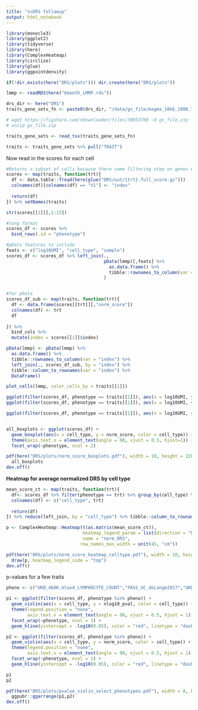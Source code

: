 ```yaml
---
title: "scDRS followup"
output: html_notebook
---
```


```r
library(monocle3)
library(ggplot2)
library(tidyverse)
library(here)
library(ComplexHeatmap)
library(circlize)
library(glue)
library(ggpointdensity)

if(!dir.exists(here("DRS/plots"))) dir.create(here("DRS/plots"))
```

```r
lmmp <- readRDS(here("6month_LMMP.rds"))

```

```r
drs_dir <- here("DRS")
traits_gene_sets_fn <- paste0(drs_dir, "/data/gs_file/magma_10kb_1000.74_traits.gs")

# wget https://figshare.com/ndownloader/files/30853708 -O gs_file.zip
# unzip gs_file.zip

traits_gene_sets <- read_tsv(traits_gene_sets_fn)

traits <- traits_gene_sets %>% pull("TRAIT")
```



Now read in the scores for each cell
```r
#Returns a subset of cells because there some filtering step on genes expressed (according to flag passed to compute_score)
scores <- map(traits, function(trt){
  df <- data.table::fread(here(glue("DRS/out/{trt}.full_score.gz")))
  colnames(df)[colnames(df) == "V1"] <- "index"
  
  return(df)
}) %>% setNames(traits)

str(scores[[1]][,1:15])

#long format
scores_df <- scores %>%
  bind_rows(.id = "phenotype")

#pData features to include
feats <- c("log10UMI", "cell_type", "sample")
scores_df <- scores_df %>% left_join(.,
                                     pData(lmmp)[,feats] %>%
                                       as.data.frame() %>%
                                       tibble::rownames_to_column(var = "index")
                                     )



```

```r
#for pData
scores_df_sub <- map(traits, function(trt){
  df <- data.frame(scores[[trt]][,"norm_score"]) 
  colnames(df) <- trt
  df
  
}) %>%
  bind_cols %>%
  mutate(index = scores[[1]]$index)

pData(lmmp) <- pData(lmmp) %>%
  as.data.frame() %>%
  tibble::rownames_to_column(var = "index") %>%
  left_join(., scores_df_sub, by = "index") %>%
  tibble::column_to_rownames(var = "index") %>%
  DataFrame()

plot_cells(lmmp, color_cells_by = traits[[1]])
```

```r

ggplot(filter(scores_df, phenotype == traits[[1]]), aes(x = log10UMI, y = norm_score)) + geom_point() + ggpointdensity::geom_pointdensity()
ggplot(filter(scores_df, phenotype == traits[[1]]), aes(x = log10UMI, y = pval)) + geom_point() + ggpointdensity::geom_pointdensity()

ggplot(filter(scores_df, phenotype == traits[[1]]), aes(x = log10UMI, y = nlog10_pval)) + geom_point() + ggpointdensity::geom_pointdensity()



```

```r
all_boxplots <- ggplot(scores_df) +
  geom_boxplot(aes(x = cell_type, y = norm_score, color = cell_type)) +
  theme(axis.text.x = element_text(angle = 90, vjust = 0.5, hjust=1)) +
  facet_wrap(~phenotype, ncol = 2)

pdf(here("DRS/plots/norm_score_boxplots.pdf"), width = 10, height = 220)
  all_boxplots
dev.off()

```

**Heatmap for average normalized DRS by cell type**

```r
mean_score_ct <- map(traits, function(trt){
  df<- scores_df %>% filter(phenotype == trt) %>% group_by(cell_type) %>% summarize(mean_norm_score = mean(norm_score)) 
  colnames(df) <- c("cell_type", trt)
  
  return(df)
}) %>% reduce(left_join, by = "cell_type") %>% tibble::column_to_rownames(var = "cell_type") %>% as.data.frame()

p <- ComplexHeatmap::Heatmap(t(as.matrix(mean_score_ct)), 
                             heatmap_legend_param = list(direction = "horizontal"),
                             name = "norm_DRS",
                            row_names_max_width = unit(45, "cm"))

pdf(here("DRS/plots/norm_score_heatmap_celltype.pdf"), width = 10, height = 15)
  draw(p, heatmap_legend_side = "top")
dev.off()
```

p-values for a few traits

```r
pheno <- c("UKB_460K.blood_LYMPHOCYTE_COUNT","PASS_UC_deLange2017","UKB_460K.mental_NEUROTICISM","PASS_SleepDuration_Dashti2019")

p1 <- ggplot(filter(scores_df, phenotype %in% pheno)) +
  geom_violin(aes(x = cell_type, y = nlog10_pval, color = cell_type)) +
  theme(legend.position = "none",
        axis.text.x = element_text(angle = 90, vjust = 0.5, hjust = 1)) +
  facet_wrap(~phenotype, ncol = 1) +
  geom_hline(yintercept = -log10(0.05), color = "red", linetype = "dashed")

p2 <- ggplot(filter(scores_df, phenotype %in% pheno)) +
  geom_violin(aes(x = cell_type, y = norm_score, color = cell_type)) +
  theme(legend.position = "none",
        axis.text.x = element_text(angle = 90, vjust = 0.5, hjust = 1)) +
  facet_wrap(~phenotype, ncol = 1) +
  geom_hline(yintercept = -log10(0.05), color = "red", linetype = "dashed")

p1
p2

pdf(here("DRS/plots/pvalue_violin_select_phenotypes.pdf"), width = 8, height = 12)
  ggpubr::ggarrange(p1,p2)
dev.off()

```
